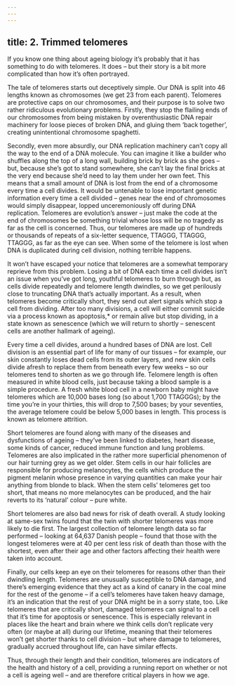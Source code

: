```yaml
---
---
---
```

title: 2. Trimmed telomeres
---




If you know one thing about ageing biology it’s probably that it has something to do with telomeres. It does – but their story is a bit more complicated than how it’s often portrayed.

The tale of telomeres starts out deceptively simple. Our DNA is split into 46 lengths known as chromosomes (we get 23 from each parent). Telomeres are protective caps on our chromosomes, and their purpose is to solve two rather ridiculous evolutionary problems. Firstly, they stop the flailing ends of our chromosomes from being mistaken by overenthusiastic DNA repair machinery for loose pieces of broken DNA, and gluing them ‘back together’, creating unintentional chromosome spaghetti.

Secondly, even more absurdly, our DNA replication machinery can’t copy all the way to the end of a DNA molecule. You can imagine it like a builder who shuffles along the top of a long wall, building brick by brick as she goes – but, because she’s got to stand somewhere, she can’t lay the final bricks at the very end because she’d need to lay them under her own feet. This means that a small amount of DNA is lost from the end of a chromosome every time a cell divides. It would be untenable to lose important genetic information every time a cell divided – genes near the end of chromosomes would simply disappear, lopped unceremoniously off during DNA replication. Telomeres are evolution’s answer – just make the code at the end of chromosomes be something trivial whose loss will be no tragedy as far as the cell is concerned. Thus, our telomeres are made up of hundreds or thousands of repeats of a six-letter sequence, TTAGGG, TTAGGG, TTAGGG, as far as the eye can see. When some of the telomere is lost when DNA is duplicated during cell division, nothing terrible happens.

It won’t have escaped your notice that telomeres are a somewhat temporary reprieve from this problem. Losing a bit of DNA each time a cell divides isn’t an issue when you’ve got long, youthful telomeres to burn through but, as cells divide repeatedly and telomere length dwindles, so we get perilously close to truncating DNA that’s actually important. As a result, when telomeres become critically short, they send out alert signals which stop a cell from dividing. After too many divisions, a cell will either commit suicide via a process known as apoptosis,* or remain alive but stop dividing, in a state known as senescence (which we will return to shortly – senescent cells are another hallmark of ageing).

Every time a cell divides, around a hundred bases of DNA are lost. Cell division is an essential part of life for many of our tissues – for example, our skin constantly loses dead cells from its outer layers, and new skin cells divide afresh to replace them from beneath every few weeks – so our telomeres tend to shorten as we go through life. Telomere length is often measured in white blood cells, just because taking a blood sample is a simple procedure. A fresh white blood cell in a newborn baby might have telomeres which are 10,000 bases long (so about 1,700 TTAGGGs); by the time you’re in your thirties, this will drop to 7,500 bases; by your seventies, the average telomere could be below 5,000 bases in length. This process is known as telomere attrition.

Short telomeres are found along with many of the diseases and dysfunctions of ageing – they’ve been linked to diabetes, heart disease, some kinds of cancer, reduced immune function and lung problems. Telomeres are also implicated in the rather more superficial phenomenon of our hair turning grey as we get older. Stem cells in our hair follicles are responsible for producing melanocytes, the cells which produce the pigment melanin whose presence in varying quantities can make your hair anything from blonde to black. When the stem cells’ telomeres get too short, that means no more melanocytes can be produced, and the hair reverts to its ‘natural’ colour – pure white.

Short telomeres are also bad news for risk of death overall. A study looking at same-sex twins found that the twin with shorter telomeres was more likely to die first. The largest collection of telomere length data so far performed – looking at 64,637 Danish people – found that those with the longest telomeres were at 40 per cent less risk of death than those with the shortest, even after their age and other factors affecting their health were taken into account.

Finally, our cells keep an eye on their telomeres for reasons other than their dwindling length. Telomeres are unusually susceptible to DNA damage, and there’s emerging evidence that they act as a kind of canary in the coal mine for the rest of the genome – if a cell’s telomeres have taken heavy damage, it’s an indication that the rest of your DNA might be in a sorry state, too. Like telomeres that are critically short, damaged telomeres can signal to a cell that it’s time for apoptosis or senescence. This is especially relevant in places like the heart and brain where we think cells don’t replicate very often (or maybe at all) during our lifetime, meaning that their telomeres won’t get shorter thanks to cell division – but where damage to telomeres, gradually accrued throughout life, can have similar effects.

Thus, through their length and their condition, telomeres are indicators of the health and history of a cell, providing a running report on whether or not a cell is ageing well – and are therefore critical players in how we age.